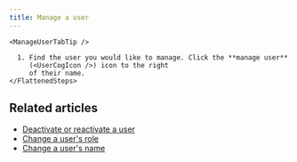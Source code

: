 ```yaml
---
title: Manage a user
---
```



<AdminOnly />

<Tabs>
  <TabItem label="Via user profile">
    <FlattenedSteps>
      <ManageThisUser />
    </FlattenedSteps>

    <ManageUserTabTip />
  </TabItem>

  <TabItem label="Via organization settings">
    <FlattenedSteps>
      <NavigationSteps target="settings/users" />

      1. Find the user you would like to manage. Click the **manage user**
         (<UserCogIcon />) icon to the right
         of their name.
    </FlattenedSteps>
  </TabItem>
</Tabs>

## Related articles

* [Deactivate or reactivate a user](/help/deactivate-or-reactivate-a-user)
* [Change a user's role](/help/user-roles#change-a-users-role)
* [Change a user's name](/help/change-a-users-name)
